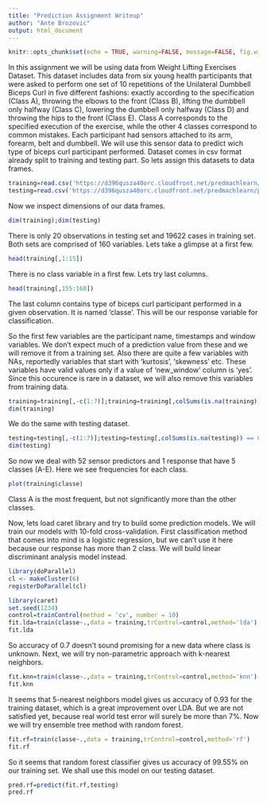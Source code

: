 ```yaml
---
title: "Prediction Assignment Writeup"
author: "Ante Brozovic"
output: html_document
---
```


```r
knitr::opts_chunk$set(echo = TRUE, warning=FALSE, message=FALSE, fig.width=12, fig.height=6)
```

In this assignment we will be using data from Weight Lifting Exercises Dataset. This dataset includes data from six young health participants that were asked to perform one set of 10 repetitions of the Unilateral Dumbbell Biceps Curl in five different fashions: exactly according to the specification (Class A), throwing the elbows to the front (Class B), lifting the dumbbell only halfway (Class C), lowering the dumbbell only halfway (Class D) and throwing the hips to the front (Class E). Class A corresponds to the specified execution of the exercise, while the other 4 classes correspond to common mistakes. Each participant had sensors attached to its arm, forearm, belt and dumbbell. We will use this sensor data to predict wich type of biceps curl participant performed. Dataset comes in csv format already split to training and testing part. So lets assign this datasets to data frames.

```r
training=read.csv('https://d396qusza40orc.cloudfront.net/predmachlearn/pml-training.csv',na.strings = c("NA",""))
testing=read.csv('https://d396qusza40orc.cloudfront.net/predmachlearn/pml-testing.csv',na.strings = c("NA",""))
```

Now we inspect dimensions of our data frames.

```r
dim(training);dim(testing)
```

There is only 20 observations in testing set and 19622 cases in training set. Both sets are comprised of 160 variables. Lets take a glimpse at a first few.

```r
head(training[,1:15])
```

There is no class variable in a first few. Lets try last columns.

```r
head(training[,155:160])
```

The last column contains type of biceps curl participant performed in a given observation. It is named 'classe'. This will be our response variable for classification.

So the first few variables are the participant name, timestamps and window variables. We don't expect much of a prediction value from these and we will remove it from a training set. Also there are quite a few variables with NAs, reportedly variables that start with 'kurtosis', 'skewness' etc. These variables have valid values only if a value of 'new_window' column is 'yes'. Since this occurence is rare in a dataset, we will also remove this variables from training data.

```r
training=training[,-c(1:7)];training=training[,colSums(is.na(training)) == 0]
dim(training)
```

We do the same with testing dataset.
```r
testing=testing[,-c(1:7)];testing=testing[,colSums(is.na(testing)) == 0]
dim(testing)
```

So now we deal with 52 sensor predictors and 1 response that have 5 classes (A-E). Here we see frequencies for each class.

```r
plot(training$classe)
```

Class A is the most frequent, but not significantly more than the other classes.

Now, lets load caret library and try to build some prediction models. We will train our models with 10-fold cross-validation. First classification method that comes into mind is a logistic regression, but we can't use it here because our response has more than 2 class. We will build linear discriminant analysis model instead.
```r
library(doParallel)
cl <- makeCluster(6)
registerDoParallel(cl)
```

```r
library(caret)
set.seed(1234)
control=trainControl(method = 'cv', number = 10)
fit.lda=train(classe~.,data = training,trControl=control,method='lda')
fit.lda
```

So accuracy of 0.7 doesn't sound promising for a new data where class is unknown. Next, we will try non-parametric approach with k-nearest neighbors.

```r
fit.knn=train(classe~.,data = training,trControl=control,method='knn')
fit.knn
```

It seems that 5-nearest neighbors model gives us accuracy of 0.93 for the training dataset, which is a great improvement over LDA. But we are not satisfied yet, because real world test error will surely be more than 7%. Now we will try ensemble tree method with random forest.

```r
fit.rf=train(classe~.,data = training,trControl=control,method='rf')
fit.rf
```

So it seems that random forest classifier gives us accuracy of 99.55% on our training set. We shall use this model on our testing dataset.

```r
pred.rf=predict(fit.rf,testing)
pred.rf
```

